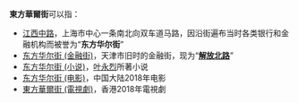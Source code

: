'''東方華爾街'''可以指：

* [[江西中路|江西中路]]，上海市中心一条南北向双车道马路，因沿街遍布当时各类银行和金融机构而被誉为“'''东方华尔街'''”
* [[东方华尔街_(金融街)|东方华尔街 (金融街)]]，天津市旧时的金融街，现为“'''[[解放北路_(天津市)|解放北路]]'''”
* [[东方华尔街_(小说)|东方华尔街 (小说)]]，[[叶永烈|叶永烈]]所著小说
* [[东方华尔街_(电影)|东方华尔街 (电影)]]，中国大陆2018年电影
* [[東方華爾街_(電視劇)|東方華爾街 (電視劇)]]，香港2018年電視劇

{{disambig|cat=五字作品消歧義}}